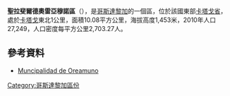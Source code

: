 '''聖拉斐爾德奧雷亞穆諾區'''（{{lang-es|San Rafael}}），是[[哥斯達黎加|哥斯達黎加]]的一個區，位於該國東部[[卡塔戈省|卡塔戈省]]，處於[[卡塔戈|卡塔戈]]東北1公里，面積10.08平方公里，海拔高度1,453米，2010年人口27,249，人口密度每平方公里2,703.27人。

==參考資料==
* [https://web.archive.org/web/20150416164516/http://www.munioreamuno.com/ Muncipalidad de Oreamuno]

{{CostaRica-geo-stub}}
[[Category:哥斯達黎加區份|Category:哥斯達黎加區份]]